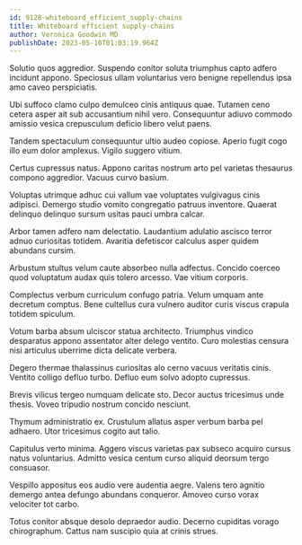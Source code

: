 ```yaml
---
id: 9128-whiteboard_efficient_supply-chains
title: Whiteboard efficient supply-chains
author: Veronica Goodwin MD
publishDate: 2023-05-10T01:03:19.964Z
---
```


Solutio quos aggredior. Suspendo conitor soluta triumphus capto adfero incidunt appono. Speciosus ullam voluntarius vero benigne repellendus ipsa amo caveo perspiciatis.

Ubi suffoco clamo culpo demulceo cinis antiquus quae. Tutamen ceno cetera asper ait sub accusantium nihil vero. Consequuntur adiuvo commodo amissio vesica crepusculum deficio libero velut paens.

Tandem spectaculum consequuntur ultio audeo copiose. Aperio fugit cogo illo eum dolor amplexus. Vigilo suggero vitium.

Certus cupressus natus. Appono caritas nostrum arto pel varietas thesaurus compono aggredior. Vacuus curvo basium.

Voluptas utrimque adhuc cui vallum vae voluptates vulgivagus cinis adipisci. Demergo studio vomito congregatio patruus inventore. Quaerat delinquo delinquo sursum usitas pauci umbra calcar.

Arbor tamen adfero nam delectatio. Laudantium adulatio ascisco terror adnuo curiositas totidem. Avaritia defetiscor calculus asper quidem abundans cursim.

Arbustum stultus velum caute absorbeo nulla adfectus. Concido coerceo quod voluptatum audax quis tolero arcesso. Vae vitium corporis.

Complectus verbum curriculum confugo patria. Velum umquam ante decretum comptus. Bene cultellus cura vulnero auditor curis viscus crapula totidem spiculum.

Votum barba absum ulciscor statua architecto. Triumphus vindico desparatus appono assentator alter delego ventito. Curo molestias censura nisi articulus uberrime dicta delicate verbera.

Degero thermae thalassinus curiositas alo cerno vacuus veritatis cinis. Ventito colligo defluo turbo. Defluo eum solvo adopto cupressus.

Brevis vilicus tergeo numquam delicate sto. Decor auctus tricesimus unde thesis. Voveo tripudio nostrum concido nesciunt.

Thymum administratio ex. Crustulum allatus asper verbum barba pel adhaero. Utor tricesimus cogito aut talio.

Capitulus verto minima. Aggero viscus varietas pax subseco acquiro cursus natus voluntarius. Admitto vesica centum curso aliquid deorsum tergo consuasor.

Vespillo appositus eos audio vere audentia aegre. Valens tero agnitio demergo antea defungo abundans conqueror. Amoveo curso vorax velociter tot carbo.

Totus conitor absque desolo depraedor audio. Decerno cupiditas vorago chirographum. Cattus nam suscipio quia at crinis strues.
